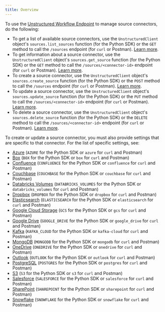 ```yaml
---
title: Overview
---
```


To use the [Unstructured Workflow Endpoint](/api/workflow/overview) to manage source connectors, do the following:

- To get a list of available source connectors, use the `UnstructuredClient` object's `sources.list_sources` function (for the Python SDK) or 
  the `GET` method to call the `/sources` endpoint (for `curl` or Postman). [Learn more](/api/workflow/overview#list-source-connectors).
- To get information about a source connector, use the `UnstructuredClient` object's `sources.get_source` function (for the Python SDK) or 
  the `GET` method to call the `/sources/<connector-id>` endpoint (for `curl` or Postman). [Learn more](/api/workflow/overview#get-a-source-connector).
- To create a source connector, use the `UnstructuredClient` object's `sources.create_source` function (for the Python SDK) or 
  the `POST` method to call the `/sources` endpoint (for `curl` or Postman). [Learn more](/api/workflow/overview#create-a-source-connector).
- To update a source connector, use the `UnstructuredClient` object's `sources.update_source` function (for the Python SDK) or 
  the `PUT` method to call the `/sources/<connector-id>` endpoint (for `curl` or Postman). [Learn more](/api/workflow/overview#update-a-source-connector).
- To delete a source connector, use the `UnstructuredClient` object's `sources.delete_source` function (for the Python SDK) or 
  the `DELETE` method to call the `/sources/<connector-id>` endpoint (for `curl` or Postman). [Learn more](/api/workflow/overview#delete-a-source-connector). 

To create or update a source connector, you must also provide settings that are specific to that connector. 
For the list of specific settings, see:

- [Azure](/api/workflow/sources/azure-blob-storage) (`AZURE` for the Python SDK or `azure` for `curl` and Postman)
- [Box](/api/workflow/sources/box) (`BOX` for the Python SDK or `box` for `curl` and Postman)
- [Confluence](/api/workflow/sources/confluence) (`CONFLUENCE` for the Python SDK or `confluence` for `curl` and Postman)
- [Couchbase](/api/workflow/sources/couchbase) (`COUCHBASE` for the Python SDK or `couchbase` for `curl` and Postman)
- [Databricks Volumes](/api/workflow/sources/databricks-volumes) (`DATABRICKS_VOLUMES` for the Python SDK or `databricks_volumes` for `curl` and Postman)
- [Dropbox](/api/workflow/sources/dropbox) (`DROPBOX` for the Python SDK or `dropbox` for `curl` and Postman)
- [Elasticsearch](/api/workflow/sources/elasticsearch) (`ELASTICSEARCH` for the Python SDK or `elasticsearch` for `curl` and Postman)
- [Google Cloud Storage](/api/workflow/sources/google-cloud) (`GCS` for the Python SDK or `gcs` for `curl` and Postman)
- [Google Drive](/api/workflow/sources/google-drive) (`GOOGLE_DRIVE` for the Python SDK or `google_drive` for `curl` and Postman)
- [Kafka](/api/workflow/sources/kafka) (`KAFKA_CLOUD` for the Python SDK or `kafka-cloud` for `curl` and Postman)
- [MongoDB](/api/workflow/sources/mongodb) (`MONGODB` for the Python SDK or `mongodb` for `curl` and Postman)
- [OneDrive](/api/workflow/sources/onedrive) (`ONEDRIVE` for the Python SDK or `onedrive` for `curl` and Postman)
- [Outlook](/api/workflow/sources/outlook) (`OUTLOOK` for the Python SDK or `outlook` for `curl` and Postman)
- [PostgreSQL](/api/workflow/sources/postgresql) (`POSTGRES` for the Python SDK or `postgres` for `curl` and Postman)
- [S3](/api/workflow/sources/s3) (`S3` for the Python SDK or `s3` for `curl` and Postman)
- [Salesforce](/api/workflow/sources/salesforce) (`SALESFORCE` for the Python SDK or `salesforce` for `curl` and Postman)
- [SharePoint](/api/workflow/sources/sharepoint) (`SHAREPOINT` for the Python SDK or `sharepoint` for `curl` and Postman)
- [Snowflake](/api/workflow/sources/snowflake) (`SNOWFLAKE` for the Python SDK or `snowflake` for `curl` and Postman)


